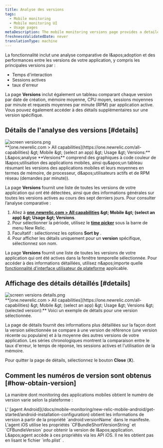 ```yaml
---
title: Analyse des versions
tags:
  - Mobile monitoring
  - Mobile monitoring UI
  - Usage pages
metaDescription: The mobile monitoring versions page provides a detailed 7-day comparative analysis between versions of your mobile app.
freshnessValidatedDate: never
translationType: machine
---
```


La fonctionnalité <InlinePopover type="mobile" />inclut une analyse comparative de l&amp;apos;adoption et des performances entre les versions de votre application, y compris les principales versions par :

* Temps d&apos;interaction
* Sessions actives
* taux d&apos;erreur

La page <DNT>**Versions**</DNT> inclut également un tableau comparant chaque version par date de création, mémoire moyenne, CPU moyen, sessions moyennes par minute et requests moyennes par minute (RPM) par application active. Vous pouvez également accéder à des détails supplémentaires sur une version spécifique.

## Détails de l&apos;analyse des versions [#details]

<img title="screen versions.png" alt="screen versions.png" src="/images/mobile_screenshot-full_versions-overview.webp" />

<figcaption>
  <DNT>**[one.newrelic.com &gt; All capabilities](https://one.newrelic.com/all-capabilities) &amp;gt; Mobile &amp;gt; (select an app) &amp;gt; Usage &amp;gt; Versions:**</DNT> L&amp;apos;analyse <DNT>**Versions**</DNT> comprend des graphiques à code couleur de l&amp;apos;utilisation des applications mobiles, ainsi qu&amp;apos;un tableau résumant les versions des applications mobiles et leurs moyennes en termes de mémoire, de processeur, d&amp;apos;utilisateurs actifs et de RPM réseau (demandes par minute)).
</figcaption>

La page <DNT>**Versions**</DNT> fournit une liste de toutes les versions de votre application qui ont été détectées, ainsi que des informations générales sur toutes les versions actives au cours des sept derniers jours. Pour consulter l’analyse comparative :

1. Allez à <DNT>**[one.newrelic.com &gt; All capabilities](https://one.newrelic.com/all-capabilities) &amp;gt; Mobile &amp;gt; (select an app) &amp;gt; Usage &amp;gt; Versions**</DNT>.
2. Pour sélectionner la période, utilisez le [<DNT>**time picker**</DNT>](/docs/query-your-data/explore-query-data/dashboards/manage-your-dashboard/#dash-time-picker) sous la barre de menu New Relic.
3. Facultatif : sélectionnez les options <DNT>**Sort by**</DNT> .
4. Pour afficher les détails uniquement pour un <DNT>**version**</DNT> spécifique, sélectionnez son nom.

La page <DNT>**Versions**</DNT> fournit une liste de toutes les versions de votre application qui ont été actives dans la fenêtre temporelle sélectionnée. Pour accéder à des informations détaillées, utilisez n&amp;apos;importe quelle [fonctionnalité d&apos;interface utilisateur de plateforme](/docs/new-relic-solutions/new-relic-one/introduction-new-relic-platform) applicable.

## Affichage des détails détaillés [#details]

<img title="screen versions details.png" alt="screen versions details.png" src="/images/mobile_screenshot-full_version-details.webp" />

<figcaption>
  <DNT>**[one.newrelic.com &gt; All capabilities](https://one.newrelic.com/all-capabilities) &amp;gt; Mobile &amp;gt; (select an app) &amp;gt; Usage &amp;gt; Versions &amp;gt; (selected version):**</DNT> Voici un exemple de détails pour une version sélectionnée.
</figcaption>

La page de détails fournit des informations plus détaillées sur la façon dont la version sélectionnée se compare à une version de référence (une version récente ou populaire) et à la moyenne des autres versions de votre application. Les séries chronologiques montrent la comparaison entre le taux d&apos;erreur, le temps de réponse, les sessions actives et l&apos;utilisation de la mémoire.

Pour quitter la page de détails, sélectionnez le bouton <DNT>**Close**</DNT> (<DNT>**X**</DNT>).

## Comment les numéros de version sont obtenus [#how-obtain-version]

La manière dont monitoring des applications mobiles obtient le numéro de version varie selon la plateforme :

<CollapserGroup>
  <Collapser id="android-ver-num" title="Android">
    L&apos; [agent Android](/docs/mobile-monitoring/new-relic-mobile-android/get-started/android-installation-configuration) obtient les informations de version à partir de la propriété `android:versionName` dans le manifeste.
  </Collapser>

  <Collapser id="ios-ver-num" title="iOS">
    L&apos;agent iOS utilise les propriétés `CFBundleShortVersionString` et `CFBundleVersion` pour obtenir la version de l&amp;apos;application. L&amp;apos;agent accède à ces propriétés via les API iOS. Il ne les obtient pas en lisant le fichier `info.plist` .
  </Collapser>
</CollapserGroup>
